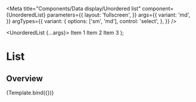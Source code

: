 

<Meta
  title="Components/Data display/Unordered list"
  component={UnorderedList}
  parameters={{
    layout: 'fullscreen',
  }}
  args={{
    variant: 'md',
  }}
  argTypes={{
    variant: {
      options: ['sm', 'md'],
      control: 'select',
    },
  }}
/>

  <UnorderedList {...args}>
    <ListItem>Item 1</ListItem>
    <ListItem>Item 2</ListItem>
    <ListItem>Item 3</ListItem>
  </UnorderedList>
);

# List

## Overview

<Canvas>
  <Story name="Unordered list">{Template.bind({})}</Story>
</Canvas>
